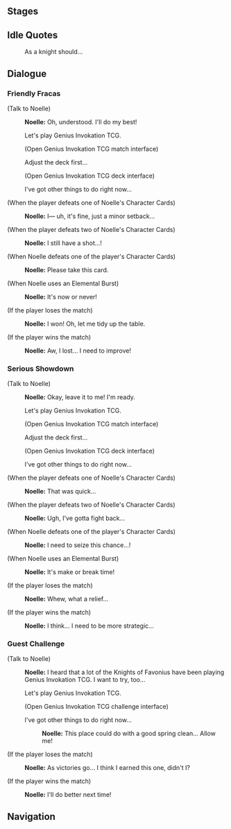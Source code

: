 {{Genius Invokation TCG Character Stages Intro}}

==Stages==
{{Genius Invokation TCG Stages/Detailed|Noelle}}

==Idle Quotes==
{{Dialogue start}}
:{{DIcon|Idle}} As a knight should...
{{Dialogue end}}

==Dialogue==
===Friendly Fracas===
{{Dialogue start}}
;(Talk to Noelle)
:{{A|vo card noelle invite easy 01.ogg}} '''Noelle:''' Oh, understood. I'll do my best!
:{{DIcon}} Let's play Genius Invokation TCG.
:;(Open Genius Invokation TCG match interface)
:{{DIcon}} Adjust the deck first...
:;(Open Genius Invokation TCG deck interface)
:{{DIcon}} I've got other things to do right now...

;(When the player defeats one of Noelle's Character Cards)
:{{A|vo card noelle ingame easy 02.ogg}} '''Noelle:''' I&mdash; uh, it's fine, just a minor setback...

;(When the player defeats two of Noelle's Character Cards)
:{{A|vo card noelle ingame easy 03.ogg}} '''Noelle:''' I still have a shot...!

;(When Noelle defeats one of the player's Character Cards)
:{{A|vo card noelle ingame easy 01.ogg}} '''Noelle:''' Please take this card.

;(When Noelle uses an Elemental Burst)
:{{A|vo card noelle ingame easy 04.ogg}} '''Noelle:''' It's now or never!

;(If the player loses the match)
:{{A|vo card noelle invite easy 02.ogg}} '''Noelle:''' I won! Oh, let me tidy up the table.

;(If the player wins the match)
:{{A|vo card noelle invite easy 03.ogg}} '''Noelle:''' Aw, I lost... I need to improve!
{{Dialogue end}}

===Serious Showdown===
{{Dialogue start}}
;(Talk to Noelle)
:{{A|vo card noelle invite hard 01.ogg}} '''Noelle:''' Okay, leave it to me! I'm ready.

:{{DIcon}} Let's play Genius Invokation TCG.
:;(Open Genius Invokation TCG match interface)
:{{DIcon}} Adjust the deck first...
:;(Open Genius Invokation TCG deck interface)
:{{DIcon}} I've got other things to do right now...

;(When the player defeats one of Noelle's Character Cards)
:{{A|vo card noelle ingame hard 02.ogg}} '''Noelle:''' That was quick...

;(When the player defeats two of Noelle's Character Cards)
:{{A|vo card noelle ingame hard 03.ogg}} '''Noelle:''' Ugh, I've gotta fight back...

;(When Noelle defeats one of the player's Character Cards)
:{{A|vo card noelle ingame hard 01.ogg}} '''Noelle:''' I need to seize this chance...!

;(When Noelle uses an Elemental Burst)
:{{A|vo card noelle ingame hard 04.ogg}} '''Noelle:''' It's make or break time!

;(If the player loses the match)
:{{A|vo card noelle invite hard 02.ogg}} '''Noelle:''' Whew, what a relief...

;(If the player wins the match)
:{{A|vo card noelle invite hard 03.ogg}} '''Noelle:''' I think... I need to be more strategic...
{{Dialogue end}}

===Guest Challenge===
{{Dialogue start}}
;(Talk to Noelle)
:{{A|vo card noelle freetalk 01.ogg}} '''Noelle:''' I heard that a lot of the Knights of Favonius have been playing Genius Invokation TCG. I want to try, too...
:{{DIcon}} Let's play Genius Invokation TCG.
:;(Open Genius Invokation TCG challenge interface)
:{{DIcon}} I've got other things to do right now...
::{{A|vo card noelle leave 01.ogg}} '''Noelle:''' This place could do with a good spring clean... Allow me!

;(If the player loses the match)
:{{A|vo card noelle endofgame win 01.ogg}} '''Noelle:''' As victories go... I think I earned this one, didn't I?

;(If the player wins the match)
:{{A|vo card noelle endofgame fail 01.ogg}} '''Noelle:''' I'll do better next time!
{{Dialogue end}}

==Navigation==
{{Genius Invokation TCG Stages Navbox}}